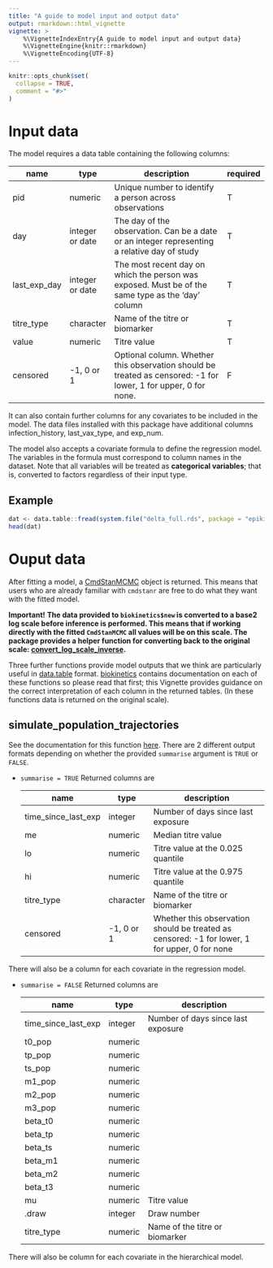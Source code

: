 ```yaml
---
title: "A guide to model input and output data"
output: rmarkdown::html_vignette
vignette: >
    %\VignetteIndexEntry{A guide to model input and output data}
    %\VignetteEngine{knitr::rmarkdown}
    %\VignetteEncoding{UTF-8}
---
```


```r
knitr::opts_chunk$set(
  collapse = TRUE,
  comment = "#>"
)
```

# Input data

The model requires a data table containing the following columns:

| name         | type            | description                                                                                                     | required |
|--------------|-----------------|-----------------------------------------------------------------------------------------------------------------| -------- |
| pid          | numeric         | Unique number to identify a person across observations                                                          | T|
| day          | integer or date | The day of the observation. Can be a date or an integer representing a relative day of study                    | T|
| last_exp_day | integer or date | The most recent day on which the person was exposed. Must be of the same type as the 'day' column               | T|
| titre_type   | character       | Name of the titre or biomarker                                                                                  | T|
| value        | numeric         | Titre value                                                                                                     | T|
| censored     | -1, 0 or 1      | Optional column. Whether this observation should be treated as censored: -1 for lower, 1 for upper, 0 for none. | F|

It can also contain further columns for any covariates to be included in the model. The data files installed with this package have additional columns infection_history, last_vax_type, and exp_num.

The model also accepts a covariate formula to define the regression model. The variables in the formula must correspond to column names in the dataset. Note that all variables will be treated as **categorical variables**; that is, converted to factors regardless of their input type.

## Example

```r
dat <- data.table::fread(system.file("delta_full.rds", package = "epikinetics"))
head(dat)
```

# Ouput data

After fitting a model, a [CmdStanMCMC](https://mc-stan.org/cmdstanr/reference/CmdStanMCMC.html) object is returned. This means
that users who are already familiar with `cmdstanr` are free to do what they want with the fitted model.

**Important!**
**The data provided to `biokinetics$new` is converted to a base2 log scale before inference is performed. This means that if working
directly with the fitted `CmdStanMCMC` all values will be on this scale. The package provides a helper function for converting
back to the original scale: [convert_log_scale_inverse](../reference/convert_log_scale_inverse.html).**

Three further functions provide model outputs that we think are particularly useful in [data.table](https://cran.r-project.org/web/packages/data.table/) format.
[biokinetics](../reference/biokinetics.html) contains documentation on each of these functions so please read that first; this Vignette provides
guidance on the correct interpretation of each column in the returned tables. (In these functions data is returned on the original scale).

## simulate_population_trajectories

See the documentation for this function [here](../reference/biokinetics.html#method-simulate-population-trajectories).
There are 2 different output formats depending on whether the provided `summarise` argument is `TRUE` or `FALSE`.

* `summarise = TRUE`
    Returned columns are

    | name                | type       | description                                                                                   |
    |---------------------|------------|-----------------------------------------------------------------------------------------------|
    | time_since_last_exp | integer    | Number of days since last exposure                                                            |
    | me                  | numeric    | Median titre value                                                                            |
    | lo                  | numeric    | Titre value at the 0.025 quantile                                                             |
    | hi                  | numeric    | Titre value at the 0.975 quantile                                                             |
    | titre_type          | character  | Name of the titre or biomarker                                                                |
    | censored            | -1, 0 or 1 | Whether this observation should be treated as censored: -1 for lower, 1 for upper, 0 for none |

There will also be a column for each covariate in the regression model.

* `summarise = FALSE`
    Returned columns are

    | name                | type    | description                        |
    |---------------------|---------|------------------------------------|
    | time_since_last_exp | integer | Number of days since last exposure |
    | t0_pop              | numeric |                                    |
    | tp_pop              | numeric |                                    |
    | ts_pop              | numeric |                                    |
    | m1_pop              | numeric |                                    |
    | m2_pop              | numeric |                                    |
    | m3_pop              | numeric |                                    |
    | beta_t0             | numeric |                                    |
    | beta_tp             | numeric |                                    |
    | beta_ts             | numeric |                                    |
    | beta_m1             | numeric |                                    |
    | beta_m2             | numeric |                                    |
    | beta_t3             | numeric |                                    |
    | mu                  | numeric | Titre value                        |
    | .draw               | integer | Draw number                        |
    | titre_type          | numeric | Name of the titre or biomarker     |

There will also be column for each covariate in the hierarchical model.
